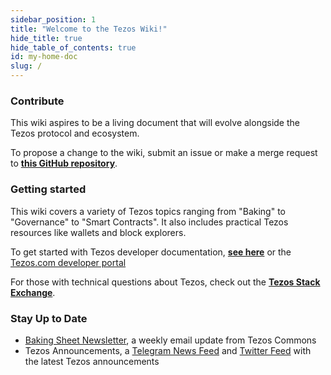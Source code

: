```yaml
---
sidebar_position: 1
title: "Welcome to the Tezos Wiki!"
hide_title: true
hide_table_of_contents: true
id: my-home-doc
slug: /
---
```


### Contribute

This wiki aspires to be a living document that will evolve alongside the Tezos protocol and ecosystem.

To propose a change to the wiki, submit an issue or make a merge request to [**this GitHub repository**](https://github.com/tezosagorawiki/wiki).

### Getting started

This wiki covers a variety of Tezos topics ranging from "Baking" to "Governance" to "Smart Contracts". It also includes practical Tezos resources like wallets and block explorers.

To get started with Tezos developer documentation, [**see here**](http://tezos.gitlab.io/) or the [Tezos.com developer portal](https://developers.tezos.com)

For those with technical questions about Tezos, check out the [**Tezos Stack Exchange**](https://tezos.stackexchange.com/).

### Stay Up to Date

* [Baking Sheet Newsletter](http://bakingsheet.tezoscommons.org), a weekly email update from Tezos Commons
* Tezos Announcements, a [Telegram News Feed](https://t.me/TezosAnnouncements) and [Twitter Feed](https://twitter.com/tezosbulletin) with the latest Tezos announcements
